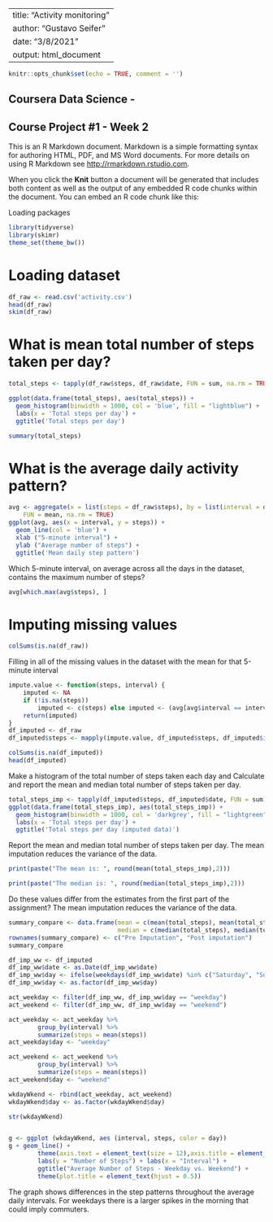 ----
title: "Activity monitoring"
author: "Gustavo Seifer"
date: "3/8/2021"
output: html_document
---

```r
knitr::opts_chunk$set(echo = TRUE, comment = '')
```

## Coursera Data Science - 
## Course Project #1 - Week 2

This is an R Markdown document. Markdown is a simple formatting syntax for authoring HTML, PDF, and MS Word documents. For more details on using R Markdown see <http://rmarkdown.rstudio.com>.

When you click the **Knit** button a document will be generated that includes both content as well as the output of any embedded R code chunks within the document. You can embed an R code chunk like this:


Loading packages
```r
library(tidyverse)
library(skimr)
theme_set(theme_bw())
```

# Loading dataset
```r
df_raw <- read.csv('activity.csv')
head(df_raw)
skim(df_raw)
```

# What is mean total number of steps taken per day?
```r
total_steps <- tapply(df_raw$steps, df_raw$date, FUN = sum, na.rm = TRUE)

ggplot(data.frame(total_steps), aes(total_steps)) + 
  geom_histogram(binwidth = 1000, col = 'blue', fill = "lightblue") + 
  labs(x = 'Total steps per day') + 
  ggtitle('Total steps per day')

summary(total_steps)

```


# What is the average daily activity pattern?

```r
avg <- aggregate(x = list(steps = df_raw$steps), by = list(interval = df_raw$interval), 
    FUN = mean, na.rm = TRUE)
ggplot(avg, aes(x = interval, y = steps)) + 
  geom_line(col = 'blue') + 
  xlab ("5-minute interval") + 
  ylab ("Average number of steps") + 
  ggtitle('Mean daily step pattern')


```

Which 5-minute interval, on average across all the days in the dataset, contains the maximum number of steps?
```r
avg[which.max(avg$steps), ]
```

# Imputing missing values
```r
colSums(is.na(df_raw))
```

Filling in all of the missing values in the dataset with the mean for that 5-minute interval
```r
impute.value <- function(steps, interval) {
    imputed <- NA
    if (!is.na(steps)) 
        imputed <- c(steps) else imputed <- (avg[avg$interval == interval, "steps"])
    return(imputed)
}
df_imputed <- df_raw
df_imputed$steps <- mapply(impute.value, df_imputed$steps, df_imputed$interval)

colSums(is.na(df_imputed))
head(df_imputed)
```

Make a histogram of the total number of steps taken each day and Calculate and report the mean and median total number of steps taken per day.
```r
total_steps_imp <- tapply(df_imputed$steps, df_imputed$date, FUN = sum)
ggplot(data.frame(total_steps_imp), aes(total_steps_imp)) + 
  geom_histogram(binwidth = 1000, col = 'darkgrey', fill = "lightgreen") + 
  labs(x = 'Total steps per day') + 
  ggtitle('Total steps per day (imputed data)')
```

Report the mean and median total number of steps taken per day.
The mean imputation reduces the variance of the data.
```r
print(paste("The mean is: ", round(mean(total_steps_imp),2)))

print(paste("The median is: ", round(median(total_steps_imp),2)))
```


Do these values differ from the estimates from the first part of the assignment?
The mean imputation reduces the variance of the data.
```r
summary_compare <- data.frame(mean = c(mean(total_steps), mean(total_steps_imp)),
                              median = c(median(total_steps), median(total_steps_imp)))
rownames(summary_compare) <- c("Pre Imputation", "Post imputation")
summary_compare

```

```r
df_imp_ww <- df_imputed
df_imp_ww$date <- as.Date(df_imp_ww$date)
df_imp_ww$day <- ifelse(weekdays(df_imp_ww$date) %in% c("Saturday", "Sunday", "domingo", "sabado"), "weekend", "weekday")
df_imp_ww$day <- as.factor(df_imp_ww$day)
```

```r
act_weekday <- filter(df_imp_ww, df_imp_ww$day == "weekday")
act_weekend <- filter(df_imp_ww, df_imp_ww$day == "weekend")

act_weekday <- act_weekday %>%
        group_by(interval) %>%
        summarize(steps = mean(steps)) 
act_weekday$day <- "weekday"

act_weekend <- act_weekend %>%
        group_by(interval) %>%
        summarize(steps = mean(steps)) 
act_weekend$day <- "weekend"

wkdayWkend <- rbind(act_weekday, act_weekend)
wkdayWkend$day <- as.factor(wkdayWkend$day)

str(wkdayWkend)


g <- ggplot (wkdayWkend, aes (interval, steps, color = day))
g + geom_line() + 
        theme(axis.text = element_text(size = 12),axis.title = element_text(size = 14)) + 
        labs(y = "Number of Steps") + labs(x = "Interval") + 
        ggtitle("Average Number of Steps - Weekday vs. Weekend") + 
        theme(plot.title = element_text(hjust = 0.5)) 
```

The graph shows differences in the step patterns throughout the average daily intervals. 
For weekdays there is a larger spikes in the morning that could imply commuters.












